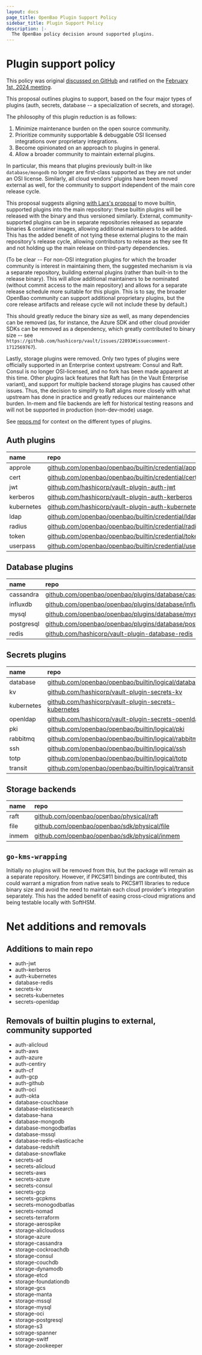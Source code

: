 ```yaml
---
layout: docs
page_title: OpenBao Plugin Support Policy
sidebar_title: Plugin Support Policy
description: |-
  The OpenBao policy decision around supported plugins.
---
```


# Plugin support policy

This policy was original [discussed on
GitHub](https://github.com/orgs/openbao/discussions/64) and ratified on
the [February 1st, 2024 meeting](https://wiki.lfedge.org/display/OH/OpenBao+Meetings).

This proposal outlines plugins to support, based on the four major types of
plugins (auth, secrets, database -- a specialization of secrets, and storage).

The philosophy of this plugin reduction is as follows:

 1. Minimize maintenance burden on the open source community.
 2. Prioritize community supportable & debuggable OSI licensed integrations
    over proprietary integrations.
 3. Become opinionated on an approach to plugins in general.
 4. Allow a broader community to maintain external plugins.

In particular, this means that plugins previously built-in like
`database/mongodb` no longer are first-class supported as they are not under
an OSI license. Similarly, all cloud vendors' plugins have been moved external
as well, for the community to support independent of the main core release
cycle.

This proposal suggests aligning [with Lars's proposal](https://github.com/openbao/openbao/pull/30)
to move builtin, supported plugins into the main repository: these builtin
plugins will be released with the binary and thus versioned similarly.
External, community-supported plugins can be in separate repositories released
as separate binaries & container images, allowing additional maintainers to be
added. This has the added benefit of not tying these external plugins to the
main repository's release cycle, allowing contributors to release as they see
fit and not holding up the main release on third-party dependencies.

(To be clear -- For non-OSI integration plugins for which the broader
 community is interest in maintaining them, the suggested mechanism is via
 a separate repository, building external plugins (rather than built-in to
 the release binary). This will allow additional maintainers to be nominated
 (without commit access to the main repository) and allows for a separate
 release schedule more suitable for this plugin. This is to say, the broader
 OpenBao community can support additional proprietary plugins, but the core
 release artifacts and release cycle will not include these by default.)

This should greatly reduce the binary size as well, as many dependencies can
be removed (as, for instance, the Azure SDK and other cloud provider SDKs
can be removed as a dependency, which greatly contributed to binary size --
see `https://github.com/hashicorp/vault/issues/22893#issuecomment-1712569767`).

Lastly, storage plugins were removed. Only two types of plugins were
officially supported in an Enterprise context upstream: Consul and Raft.
Consul is no longer OSI-licensed, and no fork has been made apparent at this
time. Other plugins lack features that Raft has (in the Vault Enterprise
variant), and support for multiple backend storage plugins has caused other
issues. Thus, the decision to simplify to Raft aligns more closely with what
upstream has done in practice and greatly reduces our maintenance burden.
In-mem and file backends are left for historical testing reasons and will
not be supported in production (non-dev-mode) usage.

See [repos.md](https://gist.github.com/cipherboy/26f5c44d4ffcfef60accfe1bfa976aee)
for context on the different types of plugins.

## Auth plugins

| name | repo |
| :--- | :--- |
| approle | [github.com/openbao/openbao/builtin/credential/approle](https://github.com/openbao/openbao/tree/development/builtin/credential/approle) |
| cert | [github.com/openbao/openbao/builtin/credential/cert](https://github.com/openbao/openbao/tree/development/builtin/credential/cert) |
| jwt | [github.com/hashicorp/vault-plugin-auth-jwt](https://github.com/hashicorp/vault-plugin-auth-jwt) |
| kerberos | [github.com/hashicorp/vault-plugin-auth-kerberos](https://github.com/hashicorp/vault-plugin-auth-kerberos) |
| kubernetes | [github.com/hashicorp/vault-plugin-auth-kubernetes](https://github.com/hashicorp/vault-plugin-auth-kubernetes) |
| ldap | [github.com/openbao/openbao/builtin/credential/ldap](https://github.com/openbao/openbao/tree/development/builtin/credential/ldap) |
| radius | [github.com/openbao/openbao/builtin/credential/radius](https://github.com/openbao/openbao/tree/development/builtin/credential/radius) |
| token | [github.com/openbao/openbao/builtin/credential/token](https://github.com/openbao/openbao/tree/development/builtin/credential/token) |
| userpass | [github.com/openbao/openbao/builtin/credential/userpass](https://github.com/openbao/openbao/tree/development/builtin/credential/userpass) |

## Database plugins

| name | repo |
| :--- | :--- |
| cassandra | [github.com/openbao/openbao/plugins/database/cassandra](https://github.com/openbao/openbao/tree/development/plugins/database/cassandra) |
| influxdb | [github.com/openbao/openbao/plugins/database/influxdb](https://github.com/openbao/openbao/tree/development/plugins/database/influxdb) |
| mysql | [github.com/openbao/openbao/plugins/database/mysql](https://github.com/openbao/openbao/tree/development/plugins/database/mysql) |
| postgresql | [github.com/openbao/openbao/plugins/database/postgresql](https://github.com/openbao/openbao/tree/development/plugins/database/postgresql) |
| redis | [github.com/hashicorp/vault-plugin-database-redis](https://github.com/hashicorp/vault-plugin-database-redis) |

## Secrets plugins

| name | repo |
| :--- | :--- |
| database | [github.com/openbao/openbao/builtin/logical/database](https://github.com/openbao/openbao/tree/development/builtin/logical/database) |
| kv | [github.com/hashicorp/vault-plugin-secrets-kv](https://github.com/hashicorp/vault-plugin-secrets-kv) |
| kubernetes | [github.com/hashicorp/vault-plugin-secrets-kubernetes](https://github.com/hashicorp/vault-plugin-secrets-kubernetes) |
| openldap | [github.com/hashicorp/vault-plugin-secrets-openldap](https://github.com/hashicorp/vault-plugin-secrets-openldap) |
| pki | [github.com/openbao/openbao/builtin/logical/pki](https://github.com/openbao/openbao/tree/development/builtin/logical/pki) |
| rabbitmq | [github.com/openbao/openbao/builtin/logical/rabbitmq](https://github.com/openbao/openbao/tree/development/builtin/logical/rabbitmq) |
| ssh | [github.com/openbao/openbao/builtin/logical/ssh](https://github.com/openbao/openbao/tree/development/builtin/logical/ssh) |
| totp | [github.com/openbao/openbao/builtin/logical/totp](https://github.com/openbao/openbao/tree/development/builtin/logical/totp) |
| transit | [github.com/openbao/openbao/builtin/logical/transit](https://github.com/openbao/openbao/tree/development/builtin/logical/transit) |

## Storage backends

| name | repo |
| :--- | :--- |
| raft | [github.com/openbao/openbao/physical/raft](https://github.com/openbao/openbao/tree/development/physical/raft) |
| file | [github.com/openbao/openbao/sdk/physical/file](https://github.com/openbao/openbao/tree/development/sdk/physical/file) |
| inmem | [github.com/openbao/openbao/sdk/physical/inmem](https://github.com/openbao/openbao/tree/development/sdk/physical/inmem) |

## `go-kms-wrapping`

Initially no plugins will be removed from this, but the package will remain
as a separate repository. However, if PKCS#11 bindings are contributed, this
could warrant a migration from native seals to PKCS#11 libraries to reduce
binary size and avoid the need to maintain each cloud provider's integration
separately. This has the added benefit of easing cross-cloud migrations and
being testable locally with SoftHSM.

# Net additions and removals

## Additions to main repo

 - auth-jwt
 - auth-kerberos
 - auth-kubernetes
 - database-redis
 - secrets-kv
 - secrets-kubernetes
 - secrets-openldap

## Removals of builtin plugins to external, community supported

 - auth-alicloud
 - auth-aws
 - auth-azure
 - auth-centiry
 - auth-cf
 - auth-gcp
 - auth-github
 - auth-oci
 - auth-okta
 - database-couchbase
 - database-elasticsearch
 - database-hana
 - database-mongodb
 - database-mongodbatlas
 - database-mssql
 - database-redis-elasticache
 - database-redshift
 - database-snowflake
 - secrets-ad
 - secrets-alicloud
 - secrets-aws
 - secrets-azure
 - secrets-consul
 - secrets-gcp
 - secrets-gcpkms
 - secrets-monogodbatlas
 - secrets-nomad
 - secrets-terraform
 - storage-aerospike
 - storage-alicloudoss
 - storage-azure
 - storage-cassandra
 - storage-cockroachdb
 - storage-consul
 - storage-couchdb
 - storage-dynamodb
 - storage-etcd
 - storage-foundationdb
 - storage-gcs
 - storage-manta
 - storage-mssql
 - storage-mysql
 - storage-oci
 - storage-postgresql
 - storage-s3
 - sotrage-spanner
 - storage-switf
 - storage-zookeeper
